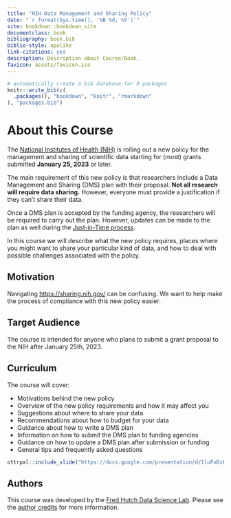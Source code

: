 ```yaml
---
title: "NIH Data Management and Sharing Policy"
date: "`r format(Sys.time(), '%B %d, %Y')`"
site: bookdown::bookdown_site
documentclass: book
bibliography: book.bib
biblio-style: apalike
link-citations: yes
description: Description about Course/Book.
favicon: assets/favicon.ico
---
```


```r
# automatically create a bib database for R packages
knitr::write_bib(c(
  .packages(), "bookdown", "knitr", "rmarkdown"
), "packages.bib")
```



# About this Course {-}

The [National Institutes of Health (NIH)](https://www.nih.gov/) is rolling out a new policy for the management and sharing of scientific data starting for (most) grants submitted **January 25, 2023** or later.

The main requirement of this new policy is that researchers include a Data Management and Sharing (DMS) plan with their proposal. **Not all research will require data sharing.** However, everyone must provide a justification if they can't share their data.

Once a DMS plan is accepted by the funding agency, the researchers will be required to carry out the plan. However, updates can be made to the plan as well during the [Just-in-Time process](https://grants.nih.gov/grants/policy/nihgps/html5/section_2/2.5.1_just-in-time_procedures.htm).

In this course we will describe what the new policy requires, places where you might want to share your particular kind of data, and how to deal with possible challenges associated with the policy.


## Motivation

Navigating [https://sharing.nih.gov/](https://sharing.nih.gov/) can be confusing. We want to help make the process of compliance with this new policy easier. 


## Target Audience  

The course is intended for anyone who plans to submit a grant proposal to the NIH after January 25th, 2023.


## Curriculum  

The course will cover:

- Motivations behind the new policy
- Overview of the new policy requirements and how it may affect you
- Suggestions about where to share your data
- Recommendations about how to budget for your data
- Guidance about how to write a DMS plan
- Information on how to submit the DMS plan to funding agencies
- Guidance on how to update a DMS plan after submission or funding
- General tips and frequently asked questions

```r
ottrpal::include_slide("https://docs.google.com/presentation/d/1luFoDzF6aDJEebbL6iWoJ_s8s9nQnaWLL5jghbmWdak/edit#slide=id.g16b04bd80e5_1_123")
```


## Authors

This course was developed by the [Fred Hutch Data Science Lab](https://hutchdatascience.org/). Please see the [author credits](#about-the-authors) for more information.




